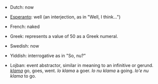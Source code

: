 *Dutch: now

*[[Esperanto]]: well (an interjection, as in "Well, I think...")

*French: naked

*Greek: represents a value of 50 as a Greek numeral.

*Swedish: now

*Yiddish: interrogative as in "So, nu?"

*Lojban: event abstractor, similar in meaning to an infinitive or gerund. ''[[klama]]'' go, goes, went. ''lo klama'' a goer. ''lo nu klama'' a going. ''lo'e nu klama'' to go.